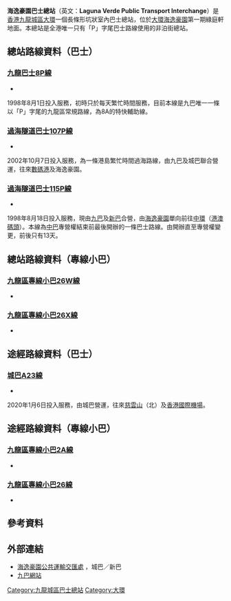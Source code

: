 
{{unreferenced|time=2014-09-11T02:09:02+00:00}}
{{Infobox HK Bus terminus
|image=Laguna Verde Public Transport Interchange.jpg
|name=海逸豪園公共運輸交匯處
|engname=Laguna Verde Public Transport Interchange
|district=[[九龍城區|九龍城區]][[大環_(九龍)|大環]]
|area=[[九巴|九巴]]<br>-[[紅磡|紅磡]]／[[黃埔_(香港)|黃埔]]<br>[[城巴|城巴]]／[[新巴|新巴]]<br>-紅磡（[[黃埔花園|黃埔花園]]／[[海逸豪園|海逸豪園]]）
|street=[[海逸道|海逸道]]海逸豪園綠庭軒內
|coordinates={{Coord|22|18|27.9|N|114|11|31.6|E|display=inline,title}}
|opendate=1998年
|terminate=[[九巴|九巴]]<br>[[九龍巴士8P線|8P]]<br>[[過海隧道巴士|過海隧道巴士]]<br>[[過海隧道巴士107P線|107P]]、[[過海隧道巴士115P線|115P]]<br>[[香港小巴|專線小巴]]<br>[[九龍區專線小巴26X線|26X]]
|via=[[城巴|城巴]]<br>[[城巴A23線|A23]]<br>專線小巴<br>[[九龍區專線小巴26線|26]]
|feeder=
|nearbystreets=[[大環道東|大環道東]]、[[戴亞街|戴亞街]]、[[佛光街天橋|佛光街天橋]]、[[紅磡道|紅磡道]]
|nearbysights=[[海逸豪園|海逸豪園]]、[[和黃公園|和黃公園]]、[[漁人碼頭_(九龍)|漁人碼頭]]
|notes=
|bgcolor=red
|fontcolor=white
|alternative=
}}

'''海逸豪園巴士總站'''（英文：'''Laguna Verde Public Transport Interchange'''）是[[香港|香港]][[九龍城區|九龍城區]][[大環_(九龍)|大環]]一個長條形坑狀室內巴士總站，位於[[大環_(九龍)|大環]][[海逸豪園|海逸豪園]]第一期綠庭軒地面。本總站是全港唯一只有「P」字尾巴士路線使用的非泊街總站。

==總站路線資料（巴士）==
===[[九龍巴士8P線|九龍巴士8P線]]===
*{{HK Bus Route KLNT|8P|inline}}
1998年8月1日投入服務，初時只於每天繁忙時間服務，目前本線是九巴唯一一條以「P」字尾的九龍區常規路線，為8A的特快輔助線。

===[[過海隧道巴士107P線|過海隧道巴士107P線]]===
*{{HK Bus Route Cross Harbour|107P|inline}}
2002年10月7日投入服務，為一條港島繁忙時間過海路線，由九巴及城巴聯合營運，往來[[數碼港|數碼港]]及海逸豪園。

===[[過海隧道巴士115P線|過海隧道巴士115P線]]===
*{{HK Bus Route Cross Harbour|115P|inline}}
1998年8月18日投入服務，現由[[九巴|九巴]]及[[新巴|新巴]]合營，由[[海逸豪園|海逸豪園]]單向前往[[中環|中環]]（[[港澳客輪碼頭|港澳碼頭]]）。本線為[[中華巴士|中巴]]專營權結束前最後開辦的一條巴士路線。由開辦直至專營權變更，前後只有13天。

==總站路線資料（專線小巴）==
===[[九龍區專線小巴26W線|九龍區專線小巴26W線]]===
*{{HK MiniBus Route KL Show:26W|format=inline}} 

===[[九龍區專線小巴26X線|九龍區專線小巴26X線]]===
*{{HK MiniBus Route KL Show:26X|format=inline}}

==途經路線資料（巴士）==
===[[城巴A23線|城巴A23線]]===
*{{HK Bus Route Lantau|A23|inline}}
2020年1月6日投入服務，由城巴營運，往來[[慈雲山|慈雲山]]（北）及[[香港國際機場|香港國際機場]]。

==途經路線資料（專線小巴）==
===[[九龍區專線小巴2A線|九龍區專線小巴2A線]]===
*{{HK MiniBus Route KL Show:2A|format=inline}}
===[[九龍區專線小巴26線|九龍區專線小巴26線]]===
*{{HK MiniBus Route KL Show:26|format=inline}}

==參考資料==
{{reflist}}

==外部連結==
*[http://www.nwstbus.com.hk/routes/routesearch.aspx?searchtype=3&intLangID=2&inpchg=0&desdistrict=KC+&desarea=000038&destype=3&desid=001808 海逸豪園公共運輸交匯處] {{Wayback|url=http://www.nwstbus.com.hk/routes/routesearch.aspx?searchtype=3&intLangID=2&inpchg=0&desdistrict=KC+&desarea=000038&destype=3&desid=001808 |date=20160604111804 }}，城巴／新巴
*[http://www.kmb.hk 九巴網站] {{Wayback|url=http://www.kmb.hk/ |date=20121206050156 }}

{{香港九龍城區巴士總站列表}}

[[Category:九龍城區巴士總站|Category:九龍城區巴士總站]]
[[Category:大環|Category:大環]]